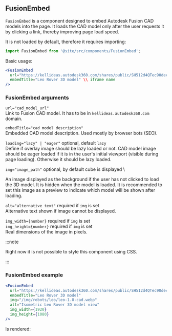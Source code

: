 
## FusionEmbed

`FusionEmbed` is a component designed to embed Autodesk Fusion CAD models into
the page. It loads the CAD model only after the user requests it by clicking a
link, thereby improving page load speed.

It is not loaded by default, therefore it requires importing:

```jsx
import FusionEmbed from '@site/src/components/FusionEmbed';
```

Basic usage:

```jsx
<FusionEmbed
  url="https://kellideas.autodesk360.com/shares/public/SH512d4QTec90decfa6e0b1bf29fda603dd6" \\ link to CAD model
  embedTitle="Leo Rover 3D model" \\ iframe name
/>
```

### FusionEmbed arguments

`url="cad_model_url"` \
Link to Fusion CAD model. It has to be in `kellideas.autodesk360.com` domain.

`embedTitle="cad model description"` \
Embedded CAD model description. Used mostly by browser bots (SEO).

`loading="lazy" | "eager"` optional, default `lazy` \
Define if overlay image should be lazy loaded or not. CAD model image should be eager
loaded if it is in the user's initial viewport (visible during page loading). Otherwise
it should be lazy loaded.

`img="image_path"` optional, by default cube is displayed \

An image displayed as the background if the user has not clicked to load the 3D
model. It is hidden when the model is loaded. It is recommended to set this
image as a preview to indicate which model will be shown after loading.

`alt="alternative text"` required if `img` is set \
Alternative text shown if image cannot be displayed.

`img_width={number}` required if `img` is set \
`img_height={number}` required if `img` is set \
Real dimensions of the image in pixels.

:::note

Right now it is not possible to style this component using CSS.

:::

### FusionEmbed example

```jsx
<FusionEmbed
  url="https://kellideas.autodesk360.com/shares/public/SH512d4QTec90decfa6e0b1bf29fda603dd6"
  embedTitle="Leo Rover 3D model"
  img="/img/robots/leo/leo-1.8-cad.webp"
  alt="Isometric Leo Rover 3D model view"
  img_width={1920}
  img_height={1080}
/>
```

Is rendered:

<FusionEmbed
  url="https://kellideas.autodesk360.com/shares/public/SH512d4QTec90decfa6e0b1bf29fda603dd6"
  embedTitle="Leo Rover 3D model"
  img="/img/robots/leo/leo-1.8-cad.webp"
  alt="Isometric Leo Rover 3D model view"
  img_width={1920}
  img_height={1080}
/>
